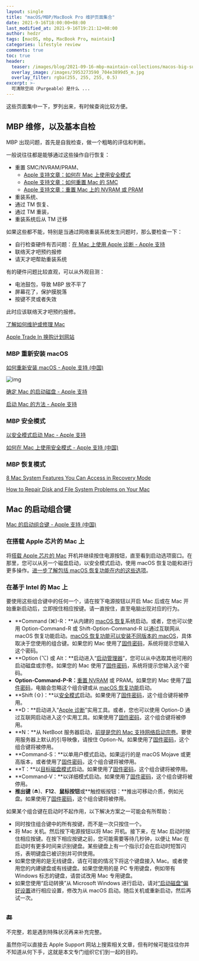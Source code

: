 ```yaml
---
layout: single
title: "macOS/MBP/MacBook Pro 维护页面集合"
date: 2021-9-16T18:00:00+08:00
last_modified_at: 2021-9-16T19:21:12+08:00
author: hedzr
tags: [macOS, mbp, MacBook Pro, maintain]
categories: lifestyle review
comments: true
toc: true
header:
  teaser: /images/blog/2021-09-16-mbp-maintain-collections/macos-big-sur-recovery-reinstall-macos.jpg
  overlay_image: /images/3953273590_704e3899d5_m.jpg
  overlay_filter: rgba(255, 255, 255, 0.5)
excerpt: >-
  可清除空间（Purgeable）是什么 ...
---
```


这些页面集中一下，罗列出来，有时候查询比较方便。

## MBP 维修，以及基本自检

MBP 出现问题，首先是自我检查，做一个粗略的评估和判断。

一般说往往都是能够通过这些操作自行恢复：

- 重置 SMC/NVRAM/PRAM、
  - [Apple 支持文章：如何在 Mac 上使用安全模式](https://support.apple.com/zh-cn/HT201262)
  - [Apple 支持文章：如何重置 Mac 的 SMC](https://support.apple.com/zh-cn/HT201295)
  - [Apple 支持文章：重置 Mac 上的 NVRAM 或 PRAM](https://support.apple.com/HT204063)
- 重装系统、
- 通过 TM 恢复、
- 通过 TM 重装，
- 重装系统后从 TM 迁移

如果这些都不能，特别是当通过网络重装系统发生问题时，那么要检查一下：

- 自行检查硬件有否问题：[在 Mac 上使用 Apple 诊断 - Apple 支持](https://support.apple.com/zh-cn/guide/mac-help/mh35727/11.0/mac/11.0)
- 联络天才吧预约报修
- 请天才吧帮助重装系统

有的硬件问题比较直观，可以从外观目测：

- 电池鼓包，导致 MBP 放不平了
- 屏幕花了，保护膜脱落
- 按键不灵或者失效

此时应该联络天才吧预约报修。

[了解如何维护或修理 Mac](https://support.apple.com/zh-cn/guide/system-information/syspr35948)

[Apple Trade In 换购计划网站](https://www.apple.com/cn/shop/trade-in)

### MBP 重新安装 macOS

[如何重新安装 macOS - Apple 支持 (中国)](https://support.apple.com/zh-cn/HT204904)

![img](/images/blog/2021-09-16-mbp-maintain-collections/macos-big-sur-recovery-reinstall-macos.jpg)

[确定 Mac 的启动磁盘 - Apple 支持](https://support.apple.com/zh-cn/guide/mac-help/mh19543/11.0/mac/11.0)

[启动 Mac 的方法 - Apple 支持](https://support.apple.com/zh-cn/guide/mac-help/mh26785/11.0/mac/11.0)

### MBP 安全模式

[以安全模式启动 Mac - Apple 支持](https://support.apple.com/zh-cn/guide/mac-help/mh21245/mac)

[如何在 Mac 上使用安全模式 - Apple 支持 (中国)](https://support.apple.com/zh-cn/HT201262)

### MBP 恢复模式

[8 Mac System Features You Can Access in Recovery Mode](https://www.howtogeek.com/189575/8-mac-system-features-you-can-access-in-recovery-mode/)

[How to Repair Disk and File System Problems on Your Mac](https://www.howtogeek.com/236978/how-to-repair-disk-and-file-system-problems-on-your-mac/)

## Mac 的启动组合键

[Mac 的启动组合键 - Apple 支持 (中国)](https://support.apple.com/zh-cn/HT201255)

### 在搭载 Apple 芯片的 Mac 上

将[搭载 Apple 芯片的 Mac](https://support.apple.com/zh-cn/HT211814) 开机并继续按住电源按钮，直至看到启动选项窗口。在那里，您可以从另一个磁盘启动，以安全模式启动，使用 macOS 恢复功能和进行更多操作。[进一步了解包括 macOS 恢复功能在内的这些选项](https://support.apple.com/zh-cn/guide/mac-help/macos-recovery-a-mac-apple-silicon-mchl82829c17/mac)。

### 在基于 Intel 的 Mac 上

要使用这些组合键中的任何一个，请在按下电源按钮以开启 Mac 后或在 Mac 开始重新启动后，立即按住相应按键。请一直按住，直至电脑出现对应的行为。

- **Command (⌘)-R：**从内建的 [macOS 恢复](https://support.apple.com/zh-cn/HT201314)系统启动。或者，您也可以使用 Option-Command-R 或 Shift-Option-Command-R 以通过互联网从 macOS 恢复功能启动。[macOS 恢复功能可以安装不同版本的 macOS](https://support.apple.com/zh-cn/HT204904)，具体取决于您使用的组合键。如果您的 Mac 使用了[固件密码](https://support.apple.com/zh-cn/HT204455)，系统将提示您输入这个密码。
- **Option (⌥) 或 Alt：**启动进入“[启动管理器](https://support.apple.com/zh-cn/guide/mac-help/change-your-mac-startup-disk-mchlp1034/mac)”，您可以从中选取其他可用的启动磁盘或宗卷。如果您的 Mac 使用了[固件密码](https://support.apple.com/zh-cn/HT204455)，系统将提示您输入这个密码。
- **Option-Command-P-R：**[重置 NVRAM](https://support.apple.com/zh-cn/HT204063) 或 PRAM。如果您的 Mac 使用了[固件密码](https://support.apple.com/zh-cn/HT204455)，电脑会忽略这个组合键或从 [macOS 恢复功能](https://support.apple.com/zh-cn/HT201314)启动。
- **Shift (⇧)：**以[安全模式](https://support.apple.com/zh-cn/HT201262)启动。如果使用了[固件密码](https://support.apple.com/zh-cn/HT204455)，这个组合键将被停用。
- **D：**启动进入“[Apple 诊断](https://support.apple.com/zh-cn/HT202731)”实用工具。或者，您也可以使用 Option-D 通过互联网启动进入这个实用工具。如果使用了[固件密码](https://support.apple.com/zh-cn/HT204455)，这个组合键将被停用。
- **N：**从 NetBoot 服务器启动，[前提是您的 Mac 支持网络启动宗卷](https://support.apple.com/zh-cn/HT202770)。要使用服务器上默认的引导映像，请按住 Option-N。如果使用了[固件密码](https://support.apple.com/zh-cn/HT204455)，这个组合键将被停用。
- **Command-S：**以单用户模式启动。如果运行的是 macOS Mojave 或更高版本，或者使用了[固件密码](https://support.apple.com/zh-cn/HT204455)，这个组合键将被停用。
- **T：**以[目标磁盘模式](https://support.apple.com/zh-cn/guide/mac-help/transfer-files-mac-computers-target-disk-mode-mchlp1443/mac)启动。如果使用了[固件密码](https://support.apple.com/zh-cn/HT204455)，这个组合键将被停用。
- **Command-V：**以详细模式启动。如果使用了[固件密码](https://support.apple.com/zh-cn/HT204455)，这个组合键将被停用。
- **推出键** (⏏)、**F12**、**鼠标按钮**或**触控板按钮：**推出可移动介质，例如光盘。如果使用了[固件密码](https://support.apple.com/zh-cn/HT204455)，这个组合键将被停用。

如果某个组合键在启动时不起作用，以下解决方案之一可能会有所帮助：

- 同时按住组合键中的所有按键，而不是一次只按住一个。
- 将 Mac 关机。然后按下电源按钮以将 Mac 开机。接下来，在 Mac 启动时按住相应按键。在按下相应按键之前，您可能需要等待几秒钟，以便让 Mac 在启动时有更多时间来识别键盘。某些键盘上有一个指示灯会在启动时短暂闪烁，表明键盘已被识别并可供使用。
- 如果您使用的是无线键盘，请在可能的情况下将这个键盘接入 Mac。或者使用您的内建键盘或有线键盘。如果您使用的是 PC 专用键盘，例如带有 Windows 标志的键盘，请尝试改用 Mac 专用键盘。
- 如果您使用“启动转换”从 Microsoft Windows 进行启动，请对[“启动磁盘”偏好设置](https://support.apple.com/zh-cn/guide/mac-help/change-your-mac-startup-disk-mchlp1034/mac)进行相应设置，修改为从 macOS 启动。随后关机或重新启动，然后再试一次。

## :end:

不完整，若是遇到特殊状况再来补充完整。

虽然你可以直接去 Apple Support 网站上搜索相关文章，但有时候可能往往你并不知道从何下手，这就是本文专门组织它们到一起的目的。
